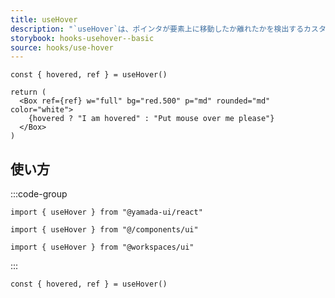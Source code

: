 ```yaml
---
title: useHover
description: "`useHover`は、ポインタが要素上に移動したか離れたかを検出するカスタムフックです。"
storybook: hooks-usehover--basic
source: hooks/use-hover
---
```


```tsx preview functional client
const { hovered, ref } = useHover()

return (
  <Box ref={ref} w="full" bg="red.500" p="md" rounded="md" color="white">
    {hovered ? "I am hovered" : "Put mouse over me please"}
  </Box>
)
```

## 使い方

:::code-group

```tsx [package]
import { useHover } from "@yamada-ui/react"
```

```tsx [alias]
import { useHover } from "@/components/ui"
```

```tsx [monorepo]
import { useHover } from "@workspaces/ui"
```

:::

```tsx
const { hovered, ref } = useHover()
```
